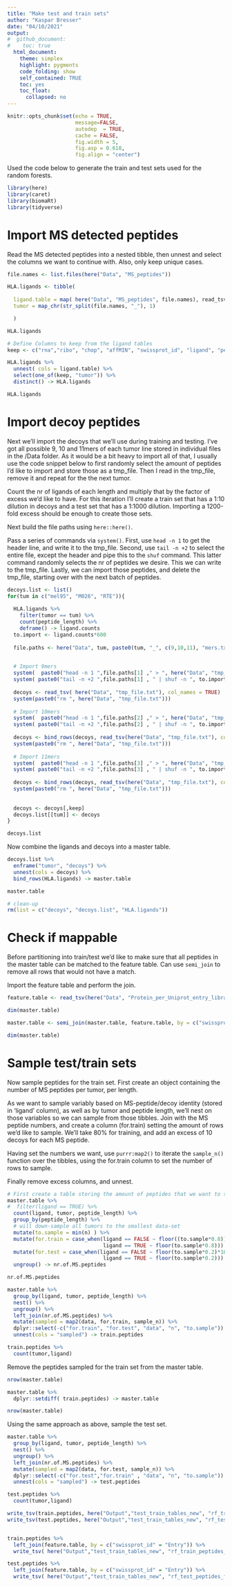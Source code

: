 ```yaml
---
title: "Make test and train sets"
author: "Kaspar Bresser"
date: "04/10/2021"
output: 
#  github_document:
#    toc: true
  html_document: 
    theme: simplex
    highlight: pygments
    code_folding: show
    self_contained: TRUE
    toc: yes
    toc_float:
      collapsed: no
---
```


```r
knitr::opts_chunk$set(echo = TRUE,
                      message=FALSE,
                      autodep  = TRUE,
                      cache = FALSE,
                      fig.width = 5,
                      fig.asp = 0.618,
                      fig.align = "center")
```

Used the code below to generate the train and test sets used for the random forests.

```r
library(here)
library(caret)
library(biomaRt)
library(tidyverse)
```

# Import MS detected peptides

Read the MS detected peptides into a nested tibble, then unnest and select the columns we want to continue with. Also, only keep unique cases. 

```r
file.names <- list.files(here("Data", "MS_peptides")) 

HLA.ligands <- tibble(
  
  ligand.table = map( here("Data", "MS_peptides", file.names), read_tsv ),
  tumor = map_chr(str_split(file.names, "_"), 1)

  )

HLA.ligands

# Define Columns to keep from the ligand tables
keep <- c("rna","ribo", "chop", "affMIN", "swissprot_id", "ligand", "peptide", "peptide_length")

HLA.ligands %>% 
  unnest( cols = ligand.table) %>% 
  select(one_of(keep, "tumor")) %>% 
  distinct() -> HLA.ligands

HLA.ligands


```

# Import decoy peptides

Next we'll import the decoys that we'll use during training and testing. I've got all possible 9, 10 and 11mers of each tumor line stored in individual files in the /Data folder. As it would be a bit heavy to import all of that, I usually use the code snippet below to first randomly select the amount of peptides I'd like to import and store those as a tmp_file. Then I read in the tmp_file, remove it and repeat for the the next tumor.

Count the nr of ligands of each length and multiply that by the factor of excess we'd like to have. For this iteration I'll create a train set that has a 1:10 dilution in decoys and a test set that has a 1:1000 dilution. Importing a 1200-fold excess should be enough to create those sets. 

Next build the file paths using `here::here()`. 

Pass a series of commands via `system()`. First, use `head -n 1` to get the header line, and write it to the tmp_file. Second, use `tail -n +2` to select the entire file, except the header and pipe this to the `shuf` command. This latter command randomly selects the nr of peptides we desire. This we can write to the tmp_file. Lastly, we can import those peptides, and delete the tmp_file, starting over with the next batch of peptides. 

```r
decoys.list <- list()
for(tum in c("mel95", "M026", "RTE")){
  
  HLA.ligands %>% 
    filter(tumor == tum) %>% 
    count(peptide_length) %>% 
    deframe() -> ligand.counts
  to.import <- ligand.counts*600
  
  file.paths <- here("Data", tum, paste0(tum, "_", c(9,10,11), "mers.txt" ))
  

  # Import 9mers
  system(  paste0("head -n 1 ",file.paths[1] ," > ", here("Data", "tmp_file.txt"))  )
  system( paste0("tail -n +2 ",file.paths[1] , " | shuf -n ", to.import[1], " >> ", here("Data", "tmp_file.txt")) )
  
  decoys <- read_tsv( here("Data", "tmp_file.txt"), col_names = TRUE)
  system(paste0("rm ", here("Data", "tmp_file.txt")))
  
  # Import 10mers
  system(  paste0("head -n 1 ",file.paths[2] ," > ", here("Data", "tmp_file.txt"))  )
  system( paste0("tail -n +2 ",file.paths[2] , " | shuf -n ", to.import[2], " >> ", here("Data", "tmp_file.txt")) )
  
  decoys <- bind_rows(decoys, read_tsv(here("Data", "tmp_file.txt"), col_names = TRUE))
  system(paste0("rm ", here("Data", "tmp_file.txt")))
  
  # Import 11mers
  system(  paste0("head -n 1 ",file.paths[3] ," > ", here("Data", "tmp_file.txt"))  )
  system( paste0("tail -n +2 ",file.paths[3] , " | shuf -n ", to.import[3], " >> ", here("Data", "tmp_file.txt")) )
  
  decoys <- bind_rows(decoys, read_tsv(here("Data", "tmp_file.txt"), col_names = TRUE))
  system(paste0("rm ", here("Data", "tmp_file.txt")))
  
  
  decoys <- decoys[,keep]
  decoys.list[[tum]] <- decoys
}

decoys.list
```


Now combine the ligands and decoys into a master table. 

```r
decoys.list %>% 
  enframe("tumor", "decoys") %>% 
  unnest(cols = decoys) %>% 
  bind_rows(HLA.ligands) -> master.table

master.table

# clean-up
rm(list = c("decoys", "decoys.list", "HLA.ligands"))
```

# Check if mappable

Before partitioning into train/test we'd like to make sure that all peptides in the master table can be matched to the feature table. Can use `semi_join` to remove all rows that would not have a match. 

Import the feature table and perform the join.

```r
feature.table <- read_tsv(here("Data", "Protein_per_Uniprot_entry_library_v2_RBP_GC_length_codon_AA_m6A_m5C_AtoI_m1A_m7G_CD8miRDB_PTM.csv"))

dim(master.table)

master.table <- semi_join(master.table, feature.table, by = c("swissprot_id" = "Entry"))

dim(master.table)
```


# Sample test/train sets

Now sample peptides for the train set. First create an object containing the number of MS peptides per tumor, per length. 

As we want to sample variably based on MS-peptide/decoy identity (stored in 'ligand' column), as well as by tumor and peptide length, we'll nest on those variables so we can sample from those tibbles. Join with the MS peptide numbers, and create a column (for.train) setting the amount of rows we'd like to sample. We'll take 80% for training, and add an excess of 10 decoys for each MS peptide. 

Having set the numbers we want, use `purrr:map2()` to iterate the `sample_n()` function over the tibbles, using the for.train column to set the number of rows to sample. 

Finally remove excess columns, and unnest.


```r
# First create a table storing the amount of peptides that we want to sample
master.table %>% 
#  filter(ligand == TRUE) %>% 
  count(ligand, tumor, peptide_length) %>% 
  group_by(peptide_length) %>% 
  # will down-sample all tumors to the smallest data-set 
  mutate(to.sample = min(n) ) %>%  
  mutate(for.train = case_when(ligand == FALSE ~ floor((to.sample*0.8))*10,
                               ligand == TRUE ~ floor(to.sample*0.8))) %>% 
  mutate(for.test = case_when(ligand == FALSE ~ floor(to.sample*0.2)*1000,
                               ligand == TRUE ~ floor(to.sample*0.2))) %>%
  ungroup() -> nr.of.MS.peptides

nr.of.MS.peptides

master.table %>% 
  group_by(ligand, tumor, peptide_length) %>% 
  nest() %>% 
  ungroup() %>% 
  left_join(nr.of.MS.peptides) %>% 
  mutate(sampled = map2(data, for.train, sample_n)) %>% 
  dplyr::select(-c("for.train", "for.test", "data", "n", "to.sample")) %>% 
  unnest(cols = "sampled") -> train.peptides

train.peptides %>% 
  count(tumor,ligand)
```


Remove the peptides sampled for the train set from the master table.

```r
nrow(master.table)

master.table %>% 
  dplyr::setdiff( train.peptides) -> master.table

nrow(master.table)
```

Using the same approach as above, sample the test set.

```r
master.table %>% 
  group_by(ligand, tumor, peptide_length) %>% 
  nest() %>% 
  ungroup() %>% 
  left_join(nr.of.MS.peptides) %>% 
  mutate(sampled = map2(data, for.test, sample_n)) %>% 
  dplyr::select(-c("for.test","for.train" , "data", "n", "to.sample")) %>% 
  unnest(cols = "sampled") -> test.peptides

test.peptides %>% 
  count(tumor,ligand)
```



```r
write_tsv(train.peptides, here("Output","test_train_tables_new", "rf_train_peptides.tsv"))
write_tsv(test.peptides, here("Output","test_train_tables_new", "rf_test_peptides.tsv"))


train.peptides %>% 
  left_join(feature.table, by = c("swissprot_id" = "Entry")) %>% 
  write_tsv( here("Output","test_train_tables_new", "rf_train_peptides_full.tsv"))

test.peptides %>% 
  left_join(feature.table, by = c("swissprot_id" = "Entry")) %>% 
  write_tsv( here("Output","test_train_tables_new", "rf_test_peptides_full.tsv"))
```


